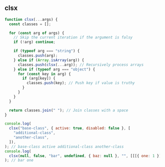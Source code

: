 
## clsx

```js
function clsx(...args) {
  const classes = [];

  for (const arg of args) {
    // Skip the current iteration if the argument is falsy
    if (!arg) continue;

    if (typeof arg === "string") {
      classes.push(arg);
    } else if (Array.isArray(arg)) {
      classes.push(clsx(...arg)); // Recursively process arrays
    } else if (typeof arg === "object") {
      for (const key in arg) {
        if (arg[key]) {
          classes.push(key); // Push key if value is truthy
        }
      }
    }
  }

  return classes.join(" "); // Join classes with a space
}

console.log(
  clsx("base-class", { active: true, disabled: false }, [
    "additional-class",
    "another-class",
  ]),
); // base-class active additional-class another-class
console.log(
  clsx(null, false, "bar", undefined, { baz: null }, "", [[[{ one: 1 }]]]),
); // bar one
```
